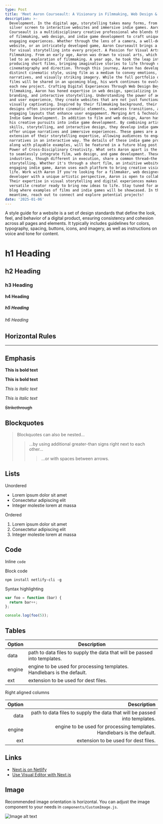 ```yaml
---
type: Post
title: 'Meet Aaron Courseault: A Visionary in Filmmaking, Web Design & Indie Game '
description: >-
  Development. In the digital age, storytelling takes many forms, from the
  silver screen to interactive websites and immersive indie games. Aaron
  Courseault is a multidisciplinary creative professional who blends the worlds
  of filmmaking, web design, and indie game development to craft unique and
  engaging experiences. Whether through the lens of a camera, a well-designed
  website, or an intricately developed game, Aaron Courseault brings a passion
  for visual storytelling into every project. A Passion for Visual Arts Led to
  Filmmaking. From an early age, Aaron was drawn to visual arts, which naturally
  led to an exploration of filmmaking. A year ago, he took the leap into
  producing short films, bringing imaginative stories to life through compelling
  cinematography and direction. Through this journey, Aaron has developed a
  distinct cinematic style, using film as a medium to convey emotions,
  narratives, and visually striking imagery. While the full portfolio of short
  films will be shared in an upcoming blog, his work continues to evolve with
  each new project. Crafting Digital Experiences Through Web Design Beyond
  filmmaking, Aaron has honed expertise in web design, specializing in UI/UX,
  branding, and interactive storytelling. Understanding the power of aesthetics
  and user experience, they create websites that are not just functional but
  visually captivating. Inspired by their filmmaking background, their web
  designs often incorporate cinematic elements, seamless transitions, and
  engaging layouts that enhance user engagement. Merging Art & Technology in
  Indie Game Development. In addition to film and web design, Aaron has expanded
  his creative pursuits into indie game development. By combining artistic
  skills, storytelling, and interactive design, they develop indie games that
  offer unique narratives and immersive experiences. These games are a natural
  extension of their storytelling expertise, allowing audiences to engage with
  narratives in an interactive way. The details of these indie game projects,
  along with playable examples, will be featured in a future blog post. The
  Power of Cross-Disciplinary Creativity. What sets Aaron apart is the ability
  to seamlessly integrate film, web design, and game development. These
  industries, though different in execution, share a common thread—the art of
  storytelling. Whether it's through a short film, an intuitive website, or an
  engaging indie game, Aaron uses each platform to bring creative visions to
  life. Work with Aaron If you're looking for a filmmaker, web designer, or game
  developer with a unique artistic perspective, Aaron is open to collaborations.
  Their expertise in visual storytelling and digital experiences makes them a
  versatile creator ready to bring new ideas to life. Stay tuned for an upcoming
  blog where examples of films and indie games will be showcased. In the
  meantime, reach out to connect and explore potential projects!
date: '2025-01-06'
---
```

A style guide for a website is a set of design standards that define the look, feel, and behavior of a digital product, ensuring consistency and cohesion across all pages and elements. It typically includes guidelines for colors, typography, spacing, buttons, icons, and imagery, as well as instructions on voice and tone for content.

# h1 Heading

## h2 Heading

### h3 Heading

#### h4 Heading

##### h5 Heading

###### h6 Heading

## Horizontal Rules

***

## Emphasis

**This is bold text**

**This is bold text**

*This is italic text*

*This is italic text*

~~Strikethrough~~

## Blockquotes

> Blockquotes can also be nested...
>
> > ...by using additional greater-than signs right next to each other...
> >
> > > ...or with spaces between arrows.

## Lists

Unordered

*   Lorem ipsum dolor sit amet
*   Consectetur adipiscing elit
*   Integer molestie lorem at massa

Ordered

1.  Lorem ipsum dolor sit amet
2.  Consectetur adipiscing elit
3.  Integer molestie lorem at massa

## Code

Inline `code`

Block code

```
npm install netlify-cli -g
```

Syntax highlighting

```js
var foo = function (bar) {
  return bar++;
};

console.log(foo(5));
```

## Tables

| Option | Description                                                               |
| ------ | ------------------------------------------------------------------------- |
| data   | path to data files to supply the data that will be passed into templates. |
| engine | engine to be used for processing templates. Handlebars is the default.    |
| ext    | extension to be used for dest files.                                      |

Right aligned columns

| Option |                                                               Description |
| -----: | ------------------------------------------------------------------------: |
|   data | path to data files to supply the data that will be passed into templates. |
| engine |    engine to be used for processing templates. Handlebars is the default. |
|    ext |                                      extension to be used for dest files. |

## Links

*   [Next.js on Netlify](https://docs.netlify.com/frameworks/next-js/overview/)
*   [Use Visual Editor with Next.js](https://docs.netlify.com/visual-editor/frameworks/next/)

## Image

Recommended image orientation is horizontal. You can adjust the image component to your needs in `components/CustomImage.js`.

![Image alt text](/images/random-image.jpeg "Image Title")
